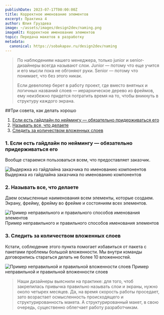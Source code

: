 ```yaml
---
publishDate: 2023-07-17T00:00:00Z
title: Корректное именование элементов
excerpt: Практика 4
author: Юлия Груздева
image: ~/assets/images/design2dev/naming.png
imageAlt: Корректное именование элементов
topic: Передача макетов в разработку
metadata:
  canonical: https://sobakapav.ru/design2dev/naming
---
```



>По наблюдениям нашего менеджера, только junior и senior-дизайнеры всегда называют слои. Junior — потому что еще учится и его мысли пока не обгоняют руки. Senior — потому что понимает, что без этого никак.
>
>Если девелопер берет в работу проект, где вместо внятных и логичных названий слоев — иерархическое дерево из фреймов, ему неизбежно придется потратить время на то, чтобы вникнуть в структуру каждого экрана.

##Три совета, как делать хорошо

1. [Если есть гайдлайн по неймингу — обязательно придерживаться его](#anchor1)
2. [Называть все, что делаете](#anchor2)
3. [Следить за количеством вложенных слоев](#anchor3)

### <a name="anchor1"></a> 1. Если есть гайдлайн по неймингу — обязательно придерживаться его

Вообще стараемся пользоваться всем, что предоставляет заказчик.

![Выдержка из гайдлайна заказчика по именованию компонентов](~/assets/images/design2dev/dd4-1.png)
Выдержка из гайдлайна заказчика по именованию компонентов

### <a name="anchor2"></a> 2. Называть все, что делаете

Даем осмысленные наименования всем элементы, которые создаем. Экрану, фрейму, фрейму во фрейме и состояниям всех элементов.

![Пример неправильного и правильного способов именования элементов](~/assets/images/design2dev/dd4-2.png)
Пример неправильного и правильного способов именования элементов

### <a name="anchor3"></a> 3. Следить за количеством вложенных слоев

Кстати, соблюдение этого пункта помогает избавиться от пакета с пакетами проблемы большой вложенности. Мы внутри команды договорились стараться делать не более 10 вложенностей.

![Пример неправильной и правильной вложенности слоев](~/assets/images/design2dev/dd4-3.png)
Пример неправильной и правильной вложенности слоев

> Наши дизайнеры выяснили на практике: для того, чтоб закрепилась привычка правильно называть слои и экраны, нужно около четырех месяцев. Да, на время скорость работы проседает, зато возрастает осмысленность происходящего и структурированность макета. А структурированный макет, в свою очередь, существенно облегчает работу разработчикам.


